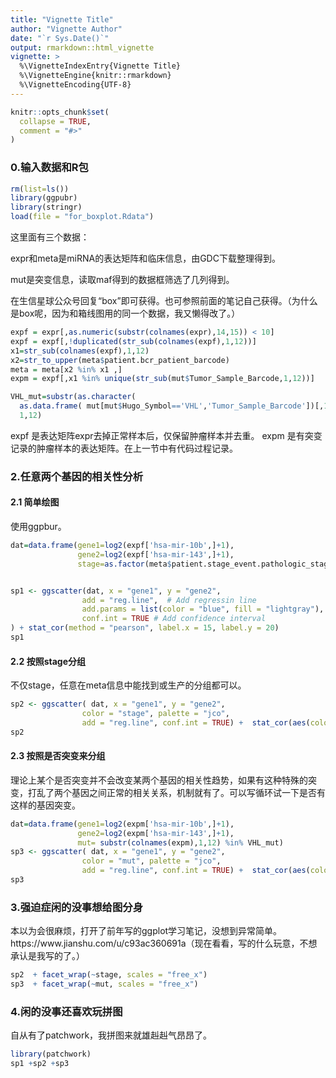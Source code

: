 ```yaml
---
title: "Vignette Title"
author: "Vignette Author"
date: "`r Sys.Date()`"
output: rmarkdown::html_vignette
vignette: >
  %\VignetteIndexEntry{Vignette Title}
  %\VignetteEngine{knitr::rmarkdown}
  %\VignetteEncoding{UTF-8}
---
```


```r
knitr::opts_chunk$set(
  collapse = TRUE,
  comment = "#>"
)
```

### 0.输入数据和R包

```r
rm(list=ls())
library(ggpubr)
library(stringr)
load(file = "for_boxplot.Rdata")
```

这里面有三个数据：

expr和meta是miRNA的表达矩阵和临床信息，由GDC下载整理得到。

mut是突变信息，读取maf得到的数据框筛选了几列得到。

在生信星球公众号回复“box”即可获得。也可参照前面的笔记自己获得。（为什么是box呢，因为和箱线图用的同一个数据，我又懒得改了。）

```r
expf = expr[,as.numeric(substr(colnames(expr),14,15)) < 10]
expf = expf[,!duplicated(str_sub(colnames(expf),1,12))]
x1=str_sub(colnames(expf),1,12)
x2=str_to_upper(meta$patient.bcr_patient_barcode)
meta = meta[x2 %in% x1 ,]
expm = expf[,x1 %in% unique(str_sub(mut$Tumor_Sample_Barcode,1,12))]

VHL_mut=substr(as.character(
  as.data.frame( mut[mut$Hugo_Symbol=='VHL','Tumor_Sample_Barcode'])[,1] ),
  1,12)
```

expf 是表达矩阵expr去掉正常样本后，仅保留肿瘤样本并去重。
expm 是有突变记录的肿瘤样本的表达矩阵。在上一节中有代码过程记录。

### 2.任意两个基因的相关性分析

#### 2.1 简单绘图

使用ggpbur。

```r
dat=data.frame(gene1=log2(expf['hsa-mir-10b',]+1),
               gene2=log2(expf['hsa-mir-143',]+1),
               stage=as.factor(meta$patient.stage_event.pathologic_stage))


sp1 <- ggscatter(dat, x = "gene1", y = "gene2",
                add = "reg.line",  # Add regressin line 
                add.params = list(color = "blue", fill = "lightgray"), # Customize reg. line
                conf.int = TRUE # Add confidence interval
) + stat_cor(method = "pearson", label.x = 15, label.y = 20)
sp1
```

#### 2.2 按照stage分组

不仅stage，任意在meta信息中能找到或生产的分组都可以。

```r
sp2 <- ggscatter( dat, x = "gene1", y = "gene2",
                color = "stage", palette = "jco",
                add = "reg.line", conf.int = TRUE) +  stat_cor(aes(color = stage),label.x = 15 )
sp2
```

#### 2.3 按照是否突变来分组

理论上某个是否突变并不会改变某两个基因的相关性趋势，如果有这种特殊的突变，打乱了两个基因之间正常的相关关系，机制就有了。可以写循环试一下是否有这样的基因突变。

```r
dat=data.frame(gene1=log2(expm['hsa-mir-10b',]+1),
               gene2=log2(expm['hsa-mir-143',]+1),
               mut= substr(colnames(expm),1,12) %in% VHL_mut)
sp3 <- ggscatter( dat, x = "gene1", y = "gene2",
                color = "mut", palette = "jco",
                add = "reg.line", conf.int = TRUE) +  stat_cor(aes(color = mut),label.x = 15 )
sp3
```

### 3.强迫症闲的没事想给图分身

本以为会很麻烦，打开了前年写的ggplot学习笔记，没想到异常简单。
https://www.jianshu.com/u/c93ac360691a（现在看看，写的什么玩意，不想承认是我写的了。）

```r
sp2  + facet_wrap(~stage, scales = "free_x")
sp3  + facet_wrap(~mut, scales = "free_x")
```

### 4.闲的没事还喜欢玩拼图

自从有了patchwork，我拼图来就雄赳赳气昂昂了。

```r
library(patchwork)
sp1 +sp2 +sp3
```

